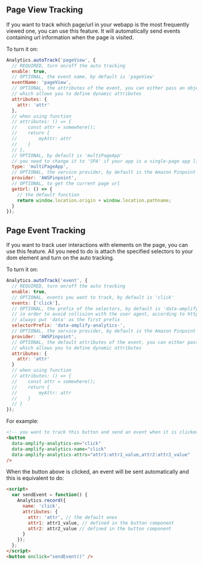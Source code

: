## Page View Tracking

If you want to track which page/url in your webapp is the most frequently viewed one, you can use this feature. It will automatically send events containing url information when the page is visited.

To turn it on:

```javascript
Analytics.autoTrack('pageView', {
  // REQUIRED, turn on/off the auto tracking
  enable: true,
  // OPTIONAL, the event name, by default is 'pageView'
  eventName: 'pageView',
  // OPTIONAL, the attributes of the event, you can either pass an object or a function
  // which allows you to define dynamic attributes
  attributes: {
    attr: 'attr'
  },
  // when using function
  // attributes: () => {
  //    const attr = somewhere();
  //    return {
  //        myAttr: attr
  //    }
  // },
  // OPTIONAL, by default is 'multiPageApp'
  // you need to change it to 'SPA' if your app is a single-page app like React
  type: 'multiPageApp',
  // OPTIONAL, the service provider, by default is the Amazon Pinpoint
  provider: 'AWSPinpoint',
  // OPTIONAL, to get the current page url
  getUrl: () => {
    // the default function
    return window.location.origin + window.location.pathname;
  }
});
```

## Page Event Tracking

If you want to track user interactions with elements on the page, you can use this feature. All you need to do is attach the specified selectors to your dom element and turn on the auto tracking.

To turn it on:

```javascript
Analytics.autoTrack('event', {
  // REQUIRED, turn on/off the auto tracking
  enable: true,
  // OPTIONAL, events you want to track, by default is 'click'
  events: ['click'],
  // OPTIONAL, the prefix of the selectors, by default is 'data-amplify-analytics-'
  // in order to avoid collision with the user agent, according to https://www.w3schools.com/tags/att_global_data.asp
  // always put 'data' as the first prefix
  selectorPrefix: 'data-amplify-analytics-',
  // OPTIONAL, the service provider, by default is the Amazon Pinpoint
  provider: 'AWSPinpoint',
  // OPTIONAL, the default attributes of the event, you can either pass an object or a function
  // which allows you to define dynamic attributes
  attributes: {
    attr: 'attr'
  }
  // when using function
  // attributes: () => {
  //    const attr = somewhere();
  //    return {
  //        myAttr: attr
  //    }
  // }
});
```

For example:

```html
<!-- you want to track this button and send an event when it is clicked -->
<button
  data-amplify-analytics-on="click"
  data-amplify-analytics-name="click"
  data-amplify-analytics-attrs="attr1:attr1_value,attr2:attr2_value"
/>
```

When the button above is clicked, an event will be sent automatically and this is equivalent to do:

```html
<script>
  var sendEvent = function() {
    Analytics.record({
      name: 'click',
      attributes: {
        attr: 'attr', // the default ones
        attr1: attr1_value, // defined in the button component
        attr2: attr2_value // defined in the button component
      }
    });
  };
</script>
<button onclick="sendEvent()" />
```
